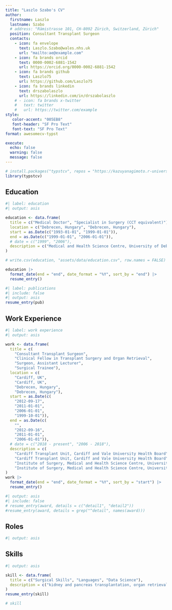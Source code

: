 ```yaml
---
title: "Laszlo Szabo's CV"
author:
  firstname: Laszlo
  lastname: Szabo
  # address: "Rämistrasse 101, CH-8092 Zürich, Switzerland, Zürich"
  position: Consultant Transplant Surgeon
  contacts:
    - icon: fa envelope
      text: Laszlo.Szabo@wales.nhs.uk
      url: "mailto:ae@example.com"
    - icon: fa brands orcid
      text: 0000-0002-6881-1542
      url: https://orcid.org/0000-0002-6881-1542
    - icon: fa brands github
      text: Laszlo75
      url: https://github.com/Laszlo75
    - icon: fa brands linkedin
      text: drszabolaszlo
      url: https://linkedin.com/in/drszabolaszlo
    # - icon: fa brands x-twitter
    #   text: twitter
    #   url: https://twitter.com/example
style:
   color-accent: "005EB8"
   font-header: "SF Pro Text"
   font-text: "SF Pro Text"
format: awesomecv-typst

execute:
  echo: false
  warning: false
  message: false
---
```


```r

# install.packages("typstcv", repos = "https://kazuyanagimoto.r-universe.dev")
library(typstcv)
```

## Education

```r
#| label: education
#| output: asis

education <- data.frame(
  title = c("Medical Doctor", "Specialist in Surgery (CCT equivalent)"),
  location = c("Debrecen, Hungary", "Debrecen, Hungary"),
  start = as.Date(c("1993-01-01", "1999-01-01")),
  end = as.Date(c("1999-01-01", "2006-01-01")),
  # date = c("1999", "2006"),
  description = c("Medical and Health Science Centre, University of Debrecen, Hungary", "Hungarian National Board of Surgery")
)

# write.csv(education, "assets/data/education.csv", row.names = FALSE)

education |>
  format_date(end = "end", date_format = "%Y", sort_by = "end") |>
  resume_entry()

```

<!-- ## Publications -->

```r
#| label: publications
#| include: false
#| output: asis
resume_entry(pub)
```

## Work Experience

```r
#| label: work experience
#| output: asis

work <- data.frame(
  title = c(
    "Consultant Transplant Surgeon", 
    "Clinical Fellow in Transplant Surgery and Organ Retrieval",
    "Surgeon, Assistant Lecturer",
    "Surgical Trainee"),
  location = c(
    "Cardiff, UK", 
    "Cardiff, UK", 
    "Debrecen, Hungary", 
    "Debrecen, Hungary"),
  start = as.Date(c(
    "2012-09-17", 
    "2011-01-01",
    "2006-01-01",
    "1999-10-01")),
  end = as.Date(c(
    "", 
    "2012-09-16",
    "2011-01-01",
    "2006-01-01")),
  # date = c("2018 - present", "2006 - 2018"),
  description = c(
    "Cardiff Transplant Unit, Cardiff and Vale University Health Board",
    "Cardiff Transplant Unit, Cardiff and Vale University Health Board",
    "Institute of Surgery, Medical and Health Science Centre, University of Debrecen",
    "Institute of Surgery, Medical and Health Science Centre, University of Debrecen")
)
work |>
  format_date(end = "end", date_format = "%Y", sort_by = "start") |>
  resume_entry()
```

<!-- ## Awards -->

```r
#| output: asis
#| include: false
# resume_entry(award, details = c("detail1", "detail2"))
#resume_entry(award, details = grep("^detail", names(award)))


```

## Roles

```r
#| output: asis
```

## Skills

```r
#| output: asis

skill <- data.frame(
  title = c("Surgical Skills", "Languages", "Data Science"),
  description = c("kidney and pancreas transplantation, organ retrieval, normothermic regional perfusion, vascular access", "Hungarian (native), English (fluent), French (basic)", "R, RStudio, Quarto, Typst")
)
resume_entry(skill)

# skill
```

\newpage

```{=typst}

#bibliography("assets/my-publication-list.bib", title: "Publications", full: true)
```
